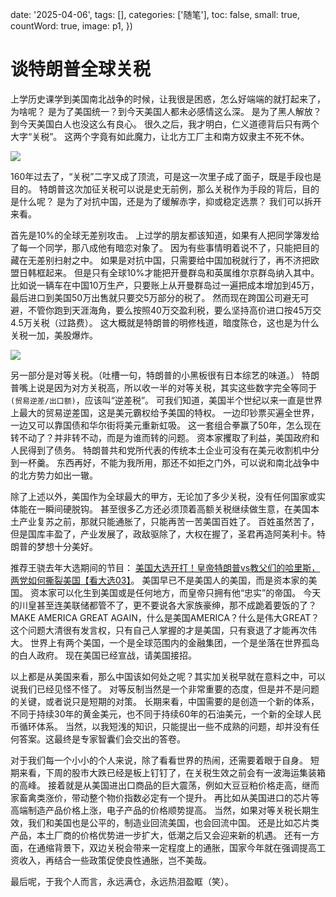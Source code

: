 
  date: '2025-04-06',
  tags: [],
  categories: ['随笔'],
  toc: false,
  small: true,
  countWord: true,
  image: p1,
})

# 谈特朗普全球关税

上学历史课学到美国南北战争的时候，让我很是困惑，怎么好端端的就打起来了，为啥呢？
是为了美国统一？到今天美国人都未必感情这么深。
是为了黑人解放？到今天美国白人也没这么有良心。
很久之后，我才明白，仁义道德背后只有两个大字“关税”。
这两个字竟有如此魔力，让北方工厂主和南方奴隶主不死不休。

<div className={'max-w-[400px]'}>
  <Image src={p1}/>
</div>

160年过去了，“关税”二字又成了顶流，可是这一次里子成了面子，既是手段也是目的。
特朗普这次加征关税可以说是史无前例，那么关税作为手段的背后，目的是什么呢？
是为了对抗中国，还是为了缓解赤字，抑或稳定选票？
我们可以拆开来看。

首先是10%的全球无差别攻击。
上过学的朋友都该知道，如果有人把同学簿发给了每一个同学，那八成他有暗恋对象了。
因为有些事情明着说不了，只能把目的藏在无差别扫射之中。
如果是对抗中国，只需要给中国加税就行了，再不济把欧盟日韩框起来。
但是只有全球10%才能把开曼群岛和英属维尔京群岛纳入其中。
比如说一辆车在中国10万生产，只要账上从开曼群岛过一遍把成本增加到45万，最后进口到美国50万出售就只要交5万部分的税了。
然而现在跨国公司避无可避，不管你跑到天涯海角，要么按照40万交盈利税，要么坚持高价进口按45万交4.5万关税（过路费）。
这大概就是特朗普的明修栈道，暗度陈仓，这也是为什么关税一加，美股爆炸。


<div className={'max-w-[400px]'}>
  <Image src={p2}/>
</div>

另一部分是对等关税。（吐槽一句，特朗普的小黑板很有日本综艺的味道。）
特朗普嘴上说是因为对方关税高，所以收一半的对等关税，其实这些数字完全等同于`(贸易逆差/出口额)`，应该叫“逆差税”。
可我们知道，美国半个世纪以来一直是世界上最大的贸易逆差国，这是美元霸权给予美国的特权。
一边印钞票买遍全世界，一边又可以靠国债和华尔街将美元重新虹吸。
这一套组合拳赢了50年，怎么现在转不动了？并非转不动，而是为谁而转的问题。
资本家攫取了利益，美国政府和人民得到了债务。
特朗普共和党所代表的传统本土企业可没有在美元收割机中分到一杯羹。
东西再好，不能为我所用，那还不如拒之门外，可以说和南北战争中的北方势力如出一辙。

除了上述以外，美国作为全球最大的甲方，无论加了多少关税，没有任何国家或实体能在一瞬间硬脱钩。
甚至很多乙方还必须顶着高额关税继续做生意，在美国本土产业复苏之前，那就只能通胀了，只能再苦一苦美国百姓了。
百姓虽然苦了，但是国库丰盈了，产业发展了，政敌驱除了，大权在握了，圣君再造阿美利卡。特朗普的梦想十分美好。

推荐王骁去年大选期间的节目：
[美国大选开打！皇帝特朗普vs教父们的哈里斯，两党如何撕裂美国【看大选03】](https://www.bilibili.com/video/BV1hJDNYAENJ/?share_source=copy_web&vd_source=95d2665f8d8e06b69f47334ff5a9ec6a)。
美国早已不是美国人的美国，而是资本家的美国。
资本家可以化生到美国或是任何地方，而皇帝只拥有他“忠实”的帝国。
今天的川皇甚至连美联储都管不了，更不要说各大家族豪绅，那不成跪着要饭的了？
MAKE AMERICA GREAT AGAIN，什么是美国AMERICA？什么是伟大GREAT？
这个问题大清很有发言权，只有自己人掌握的才是美国，只有衰退了才能再次伟大。
世界上有两个美国，一个是全球范围内的金融集团，一个是坐落在世界孤岛的白人政府。
现在美国已经宣战，请美国接招。

以上都是从美国来看，那么中国该如何处之呢？其实加关税早就在意料之中，可以说我们已经见怪不怪了。
对等反制当然是一个非常重要的态度，但是并不是问题的关键，或者说只是短期的对策。
长期来看，中国需要的是创造一个新的体系，不同于持续30年的黄金美元，也不同于持续60年的石油美元，一个新的全球人民币循环体系。
当然，以我短浅的知识，只能提出一些不成熟的问题，却并没有任何答案。这最终是专家智囊们会交出的答卷。

对于我们每一个小小的个人来说，除了看看世界的热闹，还需要着眼于自身。
短期来看，下周的股市大跌已经是板上钉钉了，在关税生效之前会有一波海运集装箱的高峰。
接着就是从美国进出口商品的巨大震荡，例如大豆豆粕价格走高，继而家畜禽类涨价，带动整个物价指数必定有一个提升。
再比如从美国进口的芯片等高端制造产品价格上涨，电子产品的价格顺势提高。
当然，如果对等关税长期生效，我们和美国也是公平的，制造业回流美国，也会回流中国。
还是比如芯片类产品，本土厂商的价格优势进一步扩大，低潮之后又会迎来新的机遇。
还有一方面，在通缩背景下，双边关税会带来一定程度上的通胀，国家今年就在强调提高工资收入，再结合一些政策促使良性通胀，岂不美哉。

最后呢，于我个人而言，永远满仓，永远热泪盈眶（笑）。